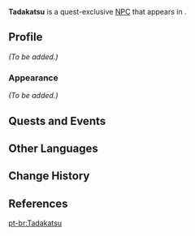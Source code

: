 {{Meta
<!-- REMOVE THIS TEMPLATE AFTER ADDING MISSING INFO -->
|missing_NPC_profile  = yes
}}
{{Character Infobox
|type             = Quest NPC
|image            = NPC Tadakatsu.jpg
|region           = Inazuma
|location         = Inazuma
|affiliation      = Watatsumi Army
|title            = Sangonomiya Samurai
|voiceEN          = 
}}
'''Tadakatsu''' is a quest-exclusive [[NPC]] that appears in {{Quest|New Beginning}}.

==Profile==
<!-- detailed story/lore information goes here -->
''(To be added.)''

===Appearance===
''(To be added.)''

==Quests and Events==
{{Quests and Events}}

==Other Languages==
{{Other Languages
|default_hidden = 1
|en      = Tadakatsu
|zhs     = 忠胜
|zhs_rm  = Zhōngshèng
|zht     = 忠勝
|zht_rm  = Zhōngshèng
|ja      = 忠勝
|ja_rm   = Tadakatsu
|ko      = 타다카츠
|es      = Tadakatsu
|fr      = Tadakatsu
|ru      = Тадакацу
|th      = Tadakatsu
|vi      = Tadakatsu
|de      = Tadakatsu
|id      = Tadakatsu
|pt      = Tadakatsu
|tr      = Tadakatsu
|it      = Tadakatsu
}}

==Change History==
{{Change History|2.1}}

==References==
{{Reflist}}

[[pt-br:Tadakatsu]]